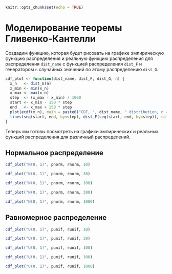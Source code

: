 ```r
knitr::opts_chunk$set(echo = TRUE)
```

# Моделирование теоремы Гливенко-Кантелли

Создадим функцию, которая будет рисовать на графике эмпирическую функцию распределения и реальную функцию распределения для распределения `dist_name` с функцией распределения `dist_F` и генератором `n` случайных значений по этому распределению `dist_G`.

```r
cdf_plot <- function(dist_name, dist_F, dist_G, n) {
  x_n   <- dist_G(n)
  x_min <- min(x_n)
  x_max <- max(x_n)
  step  <- (x_max - x_min) / 1000
  start <- x_min - 150 * step
  end   <- x_max + 150 * step
  plot(ecdf(x_n), main = paste0("CDF, ", dist_name, " distribution, n = ", n))
  lines(seq(start, end, by=step), dist_F(seq(start, end, by=step)), col="blue")
}
```

Теперь мы готовы посмотреть на графики эмпирических и реальных функций распределения для различный распределений.

## Нормальное распределение

```r
cdf_plot("N(0, 1)", pnorm, rnorm, 10)
```

```r
cdf_plot("N(0, 1)", pnorm, rnorm, 30)
```

```r
cdf_plot("N(0, 1)", pnorm, rnorm, 100)
```

```r
cdf_plot("N(0, 1)", pnorm, rnorm, 300)
```

```r
cdf_plot("N(0, 1)", pnorm, rnorm, 1000)
```

## Равномерное распределение

```r
cdf_plot("U(0, 1)", punif, runif, 10)
```

```r
cdf_plot("U(0, 1)", punif, runif, 30)
```

```r
cdf_plot("U(0, 1)", punif, runif, 100)
```

```r
cdf_plot("U(0, 1)", punif, runif, 300)
```

```r
cdf_plot("U(0, 1)", punif, runif, 1000)
```

